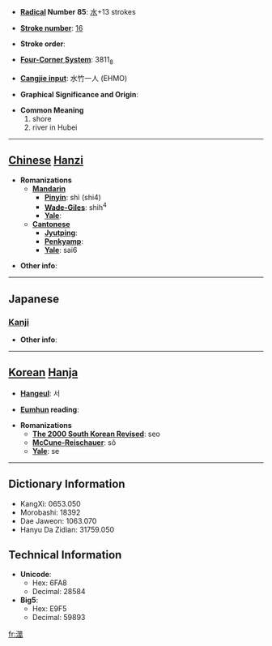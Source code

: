 * '''[[Wiktionary:Chinese radical index| Radical]] Number 85''': [[Wiktionary:Chinese radical index 水|水]]+13 strokes

* '''[[Wiktionary:Chinese total strokes index|Stroke number]]''': [[Wiktionary:Chinese total strokes index 16|16]]

* '''Stroke order''': 

* '''[[Wiktionary:Chinese four corner index|Four-Corner System]]''': 3811<sub>8</sub>

* '''[[Wiktionary:Chinese Cangjie index|Cangjie input]]''': 水竹一人 (EHMO)

* '''Graphical Significance and Origin''': 

* '''Common Meaning'''
*#shore
*# river in Hubei


----

== [[Chinese]] [[Hanzi]] ==

* '''Romanizations'''
** '''[[Mandarin]]'''
*** '''[[Pinyin]]''': shì (shi4)
*** '''[[Wade-Giles]]''': shih<sup>4</sup>
*** '''[[Yale]]''': 
** '''[[Cantonese]]'''
*** '''[[Jyutping]]''':
*** '''[[Penkyamp]]''': 
*** '''[[Yale]]''': sai6

* '''Other info''': 

----

==Japanese==
===[[Kanji]]===
{{kanji|on readings=[[せい]] (sei), [[ぜい]] (zei), [[えい]] (ei)|kun readings=[[つきじ]] (tsukiji)}}

* '''Other info''':  

----

== [[Korean]] [[Hanja]] ==

* '''[[Hangeul]]''': 서

* '''[[Eumhun]] reading''': 

* '''Romanizations'''
** '''[[The 2000 South Korean Revised Romanization|The 2000 South Korean Revised]]''': seo
** '''[[McCune-Reischauer]]''': sŏ
** '''[[Yale]]''': se

----

== Dictionary Information ==

* KangXi: 0653.050
* Morobashi: 18392
* Dae Jaweon: 1063.070
* Hanyu Da Zidian: 31759.050

== Technical Information ==

* '''Unicode''':
** Hex: 6FA8
** Decimal: 28584
* '''Big5''':
** Hex: E9F5
** Decimal: 59893

[[fr:澨]]